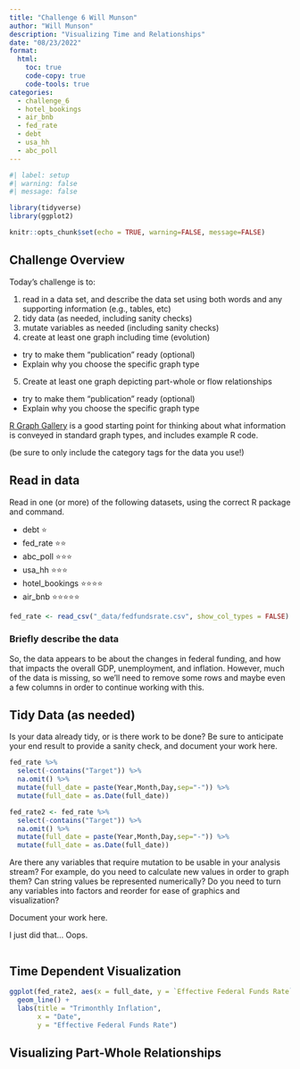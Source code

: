 ```yaml
---
title: "Challenge 6 Will Munson"
author: "Will Munson"
description: "Visualizing Time and Relationships"
date: "08/23/2022"
format:
  html:
    toc: true
    code-copy: true
    code-tools: true
categories:
  - challenge_6
  - hotel_bookings
  - air_bnb
  - fed_rate
  - debt
  - usa_hh
  - abc_poll
---
```


```r
#| label: setup
#| warning: false
#| message: false

library(tidyverse)
library(ggplot2)

knitr::opts_chunk$set(echo = TRUE, warning=FALSE, message=FALSE)
```

## Challenge Overview

Today's challenge is to:

1)  read in a data set, and describe the data set using both words and any supporting information (e.g., tables, etc)
2)  tidy data (as needed, including sanity checks)
3)  mutate variables as needed (including sanity checks)
4)  create at least one graph including time (evolution)
   - try to make them "publication" ready (optional)
   - Explain why you choose the specific graph type
5)  Create at least one graph depicting part-whole or flow relationships
   - try to make them "publication" ready (optional)
   - Explain why you choose the specific graph type

[R Graph Gallery](https://r-graph-gallery.com/) is a good starting point for thinking about what information is conveyed in standard graph types, and includes example R code.

(be sure to only include the category tags for the data you use!)

## Read in data

Read in one (or more) of the following datasets, using the correct R package and command.

  - debt  ⭐
  - fed_rate ⭐⭐
  - abc_poll ⭐⭐⭐
  - usa_hh ⭐⭐⭐
  - hotel_bookings ⭐⭐⭐⭐
  - air_bnb  ⭐⭐⭐⭐⭐

```r
fed_rate <- read_csv("_data/fedfundsrate.csv", show_col_types = FALSE)
```

### Briefly describe the data

So, the data appears to be about the changes in federal funding, and how that impacts the overall GDP, unemployment, and inflation. However, much of the data is missing, so we'll need to remove some rows and maybe even a few columns in order to continue working with this. 

## Tidy Data (as needed)

Is your data already tidy, or is there work to be done? Be sure to anticipate your end result to provide a sanity check, and document your work here.

```r
fed_rate %>%
  select(-contains("Target")) %>%
  na.omit() %>%
  mutate(full_date = paste(Year,Month,Day,sep="-")) %>%
  mutate(full_date = as.Date(full_date))

fed_rate2 <- fed_rate %>%
  select(-contains("Target")) %>%
  na.omit() %>%
  mutate(full_date = paste(Year,Month,Day,sep="-")) %>%
  mutate(full_date = as.Date(full_date))
```

Are there any variables that require mutation to be usable in your analysis stream? For example, do you need to calculate new values in order to graph them? Can string values be represented numerically? Do you need to turn any variables into factors and reorder for ease of graphics and visualization?

Document your work here.

I just did that... Oops. 
```r

```

## Time Dependent Visualization
```r
ggplot(fed_rate2, aes(x = full_date, y = `Effective Federal Funds Rate`)) +
  geom_line() +
  labs(title = "Trimonthly Inflation",
       x = "Date",
       y = "Effective Federal Funds Rate")
```


## Visualizing Part-Whole Relationships

